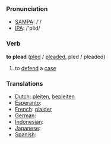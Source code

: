 === Pronunciation ===
*[[w:SAMPA|SAMPA]]: /'/
*[[w:IPA|IPA]]: /'plid/

=== Verb ===

'''to plead''' ([[pled]] / [[pleaded]], pled / pleaded)

# to [[defend]] a [[case]]

=== Translations ===
*[[Dutch]]: [[pleiten]], [[bepleiten]]
*[[Esperanto]]: [[]]
*[[French]]: [[plaider]]
*[[German]]: [[]]
*[[Indonesian]]: [[]]
*[[Japanese]]: [[]]
*[[Spanish]]: [[]]